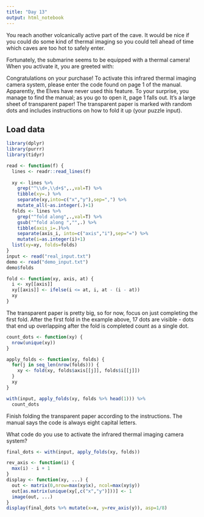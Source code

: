 ```yaml
---
title: "Day 13"
output: html_notebook
---
```

You reach another volcanically active part of the cave. It would be nice if you could do some kind of thermal imaging so you could tell ahead of time which caves are too hot to safely enter.

Fortunately, the submarine seems to be equipped with a thermal camera! When you activate it, you are greeted with:

Congratulations on your purchase! To activate this infrared thermal imaging
camera system, please enter the code found on page 1 of the manual.
Apparently, the Elves have never used this feature. To your surprise, you manage to find the manual; as you go to open it, page 1 falls out. It's a large sheet of transparent paper! The transparent paper is marked with random dots and includes instructions on how to fold it up (your puzzle input).

## Load data

```r
library(dplyr)
library(purrr)
library(tidyr)

read <- function(f) {
  lines <- readr::read_lines(f)
  
  xy <- lines %>%
    grep("^\\d+,\\d+$",.,val=T) %>%
    tibble(xy=.) %>%
    separate(xy,into=c("x","y"),sep=",") %>%
    mutate_all(~as.integer(.)+1)
  folds <- lines %>%
    grep("^fold along",.,val=T) %>%
    gsub("^fold along ","",.) %>%
    tibble(axis_i=.)%>%
    separate(axis_i, into=c("axis","i"),sep="=") %>%
    mutate(i=as.integer(i)+1)
  list(xy=xy, folds=folds)
}
input <- read("real_input.txt")
demo <- read("demo_input.txt")
demo$folds
```


```r
fold <- function(xy, axis, at) {
  i <- xy[[axis]]
  xy[[axis]] <- ifelse(i <= at, i, at - (i - at))
  xy
}
```

The transparent paper is pretty big, so for now, focus on just completing the first fold. After the first fold in the example above, 17 dots are visible - dots that end up overlapping after the fold is completed count as a single dot.

```r
count_dots <- function(xy) {
  nrow(unique(xy))
}

apply_folds <- function(xy, folds) {
  for(j in seq_len(nrow(folds))) {
    xy <- fold(xy, folds$axis[[j]], folds$i[[j]])
  }
  xy
}
```
```r
with(input, apply_folds(xy, folds %>% head(1))) %>%
  count_dots
```


Finish folding the transparent paper according to the instructions. The manual says the code is always eight capital letters.

What code do you use to activate the infrared thermal imaging camera system?


```r
final_dots <- with(input, apply_folds(xy, folds))
```

```r
rev_axis <- function(i) {
  max(i) - i + 1
}
display <- function(xy, ...) {
  out <- matrix(0,nrow=max(xy$x), ncol=max(xy$y))
  out[as.matrix(unique(xy[,c("x","y")]))] <- 1
  image(out, ...)
}
display(final_dots %>% mutate(x=x, y=rev_axis(y)), asp=1/8)
```